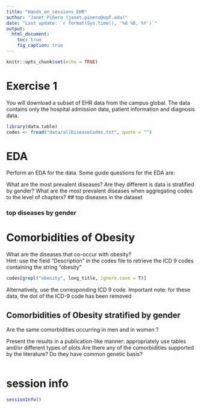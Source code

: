 ```yaml
---
title: "Hands_on_sessions_EHR"
author: "Janet Piñero (janet.pinero@upf.edu)"
date: "Last update: `r format(Sys.time(), '%d %B, %Y')`"      
output:
  html_document:
    toc: true
    fig_caption: true
---
```


```r
knitr::opts_chunk$set(echo = TRUE)
```


# Exercise 1

You will download a subset of EHR data from the campus global. The data contains only the hospital admission data, patient information and diagnosis data. 

```r
library(data.table)
codes <- fread("data/allDiseaseCodes.txt", quote = "")

```


# EDA

Perform an EDA for the data. 
Some guide questions for the EDA are:

What are the most prevalent diseases? Are they different is data is stratified by gender? 
What are the most prevalent diseases when aggregating codes to the level of chapters?
## top diseases in the dataset

### top diseases by gender

# Comorbidities of Obesity

What are the diseases that co-occur with obesity?   
Hint: use the field “Description” in the codes file to retrieve the ICD 9 codes containing the string “obesity”  
```r
codes[grepl("obesity", long_title, ignore.case = T)]

```

Alternatively, use the corresponding ICD 9 code. Important note: for these data, the dot of the ICD-9 code has been removed 

## Comorbidities of Obesity stratified by gender

Are the same comorbidities occurring in men and in women ?  


Present the results in a publication-like manner: appropriately use tables and/or different types of plots
Are there any of the comorbidities supported by the literature? Do they have common genetic basis?


```r

```

# session info {.unnumbered}

```r
sessionInfo()
```
